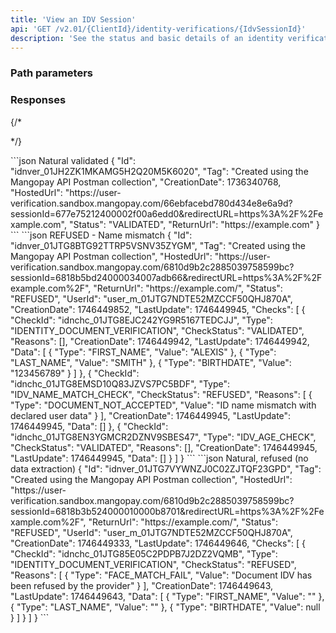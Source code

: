 ```yaml
---
title: 'View an IDV Session'
api: 'GET /v2.01/{ClientId}/identity-verifications/{IdvSessionId}'
description: 'See the status and basic details of an identity verification session'
---
```





### Path parameters

<IdvSessionId />

### Responses

<AccordionGroup>

<Accordion title="200">

<IdResponse />

<Tag2Response />

<CreationDateResponse />

<HostedUrlResponse />

<Status13Response />

<ReturnURL3Response />

</Accordion>

</AccordionGroup>

{/* <AccordionGroup>

<Accordion title="400">

</Accordion>

</AccordionGroup> */}

<RequestExample>
<RestGetNoBody />
</RequestExample>

<ResponseExample>
```json Natural validated
{
    "Id": "idnver_01JH2ZK1MKAMG5H2Q20M5K6020",
    "Tag": "Created using the Mangopay API Postman collection",
    "CreationDate": 1736340768,
    "HostedUrl": "https://user-verification.sandbox.mangopay.com/66ebfacebd780d434e8e6a9d?sessionId=677e75212400002f00a6edd0&redirectURL=https%3A%2F%2Fexample.com",
    "Status": "VALIDATED",
    "ReturnUrl": "https://example.com"
}
```
```json REFUSED - Name mismatch
{
    "Id": "idnver_01JTG8BTG92TTRP5VSNV35ZYGM",
    "Tag": "Created using the Mangopay API Postman collection",
    "HostedUrl": "https://user-verification.sandbox.mangopay.com/6810d9b2c2885039758599bc?sessionId=6818b5bd24000034007adb66&redirectURL=https%3A%2F%2Fexample.com%2F",
    "ReturnUrl": "https://example.com/",
    "Status": "REFUSED",
    "UserId": "user_m_01JTG7NDTE52MZCCF50QHJ870A",
    "CreationDate": 1746449852,
    "LastUpdate": 1746449945,
    "Checks": [
        {
            "CheckId": "idnchc_01JTG8EJC242YG9R5167TEDCJJ",
            "Type": "IDENTITY_DOCUMENT_VERIFICATION",
            "CheckStatus": "VALIDATED",
            "Reasons": [],
            "CreationDate": 1746449942,
            "LastUpdate": 1746449942,
            "Data": [
                {
                    "Type": "FIRST_NAME",
                    "Value": "ALEXIS"
                },
                {
                    "Type": "LAST_NAME",
                    "Value": "SMITH"
                },
                {
                    "Type": "BIRTHDATE",
                    "Value": "123456789"
                }
            ]
        },
        {
            "CheckId": "idnchc_01JTG8EMSD10Q83JZVS7PC5BDF",
            "Type": "IDV_NAME_MATCH_CHECK",
            "CheckStatus": "REFUSED",
            "Reasons": [
                {
                    "Type": "DOCUMENT_NOT_ACCEPTED",
                    "Value": "ID name mismatch with declared user data"
                }
            ],
            "CreationDate": 1746449945,
            "LastUpdate": 1746449945,
            "Data": []
        },
        {
            "CheckId": "idnchc_01JTG8EN3YGMCR2DZNV9SBES47",
            "Type": "IDV_AGE_CHECK",
            "CheckStatus": "VALIDATED",
            "Reasons": [],
            "CreationDate": 1746449945,
            "LastUpdate": 1746449945,
            "Data": []
        }
    ]
}
```
```json Natural, refused (no data extraction)
{
    "Id": "idnver_01JTG7VYWNZJ0C02ZJTQF23GPD",
    "Tag": "Created using the Mangopay API Postman collection",
    "HostedUrl": "https://user-verification.sandbox.mangopay.com/6810d9b2c2885039758599bc?sessionId=6818b3b524000010000b8701&redirectURL=https%3A%2F%2Fexample.com%2F",
    "ReturnUrl": "https://example.com/",
    "Status": "REFUSED",
    "UserId": "user_m_01JTG7NDTE52MZCCF50QHJ870A",
    "CreationDate": 1746449333,
    "LastUpdate": 1746449646,
    "Checks": [
        {
            "CheckId": "idnchc_01JTG85E05C2PDPB7J2DZ2VQMB",
            "Type": "IDENTITY_DOCUMENT_VERIFICATION",
            "CheckStatus": "REFUSED",
            "Reasons": [
                {
                    "Type": "FACE_MATCH_FAIL",
                    "Value": "Document IDV has been refused by the provider"
                }
            ],
            "CreationDate": 1746449643,
            "LastUpdate": 1746449643,
            "Data": [
                {
                    "Type": "FIRST_NAME",
                    "Value": ""
                },
                {
                    "Type": "LAST_NAME",
                    "Value": ""
                },
                {
                    "Type": "BIRTHDATE",
                    "Value": null
                }
            ]
        }
    ]
}
```
</ResponseExample>
